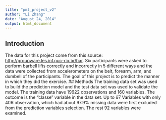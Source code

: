 ```yaml
---
title: "pml_project_v2"
author: "Li Zhang"
date: "August 24, 2014"
output: html_document
---
```


## Introduction
The data for this project come from this source: <http://groupware.les.inf.puc-rio.br/har>. Six participants were asked to perform barbell lifts correctly and incorrectly in 5 different ways and the data were collected from accelerometers on the belt, forearm, arm, and dumbell of the participants. The goal of this project is to predict the manner in which they did the exercise.
## Methods
The training data set was used to build the prediction model and the test data set was used to validate the model. The training data have 19622 observations and 160 variables. The outcome is the "classe" variable in the data set. Up to 67 Variables with only 406 observation, which had about 97.9% missing data were first excluded from the prediction variables selection. The rest 92 variables were examined.